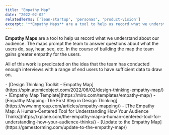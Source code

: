 ```yaml
---
title: "Empathy Map"
date: "2022-02-02"
relatedTerms: ['lean-startup', 'personas', 'product-vision']
excerpt: '**Empathy Maps** are a tool to help us record what we understand about our audience. The'
---
```


**Empathy Maps** are a tool to help us record what we understand about our audience. The maps prompt the team to answer questions about what the users do, say, hear, see, etc. In the course of building the map the team gains greater empathy for the users.

All of this work is predicated on the idea that the team has conducted enough interviews with a range of end users to have sufficient data to draw on.

<HighlightBox heading="Resource Links" variant="resourceLinks">
- [Design Thinking Toolkit – Empathy Map](https://spin.atomicobject.com/2022/06/02/design-thinking-empathy-map/)
- [Empathy Map Template](https://miro.com/templates/empathy-map/)
- [Empathy Mapping: The First Step in Design Thinking](https://www.nngroup.com/articles/empathy-mapping/)
- [The Empathy Map: A Human-Centered Tool for Understanding How Your Audience Thinks](https://xplane.com/the-empathy-map-a-human-centered-tool-for-understanding-how-your-audience-thinks/)
- [Update to the Empathy Map](https://gamestorming.com/update-to-the-empathy-map/)
</HighlightBox>

